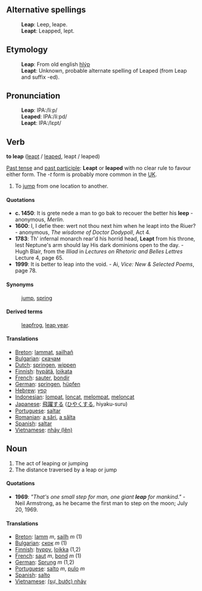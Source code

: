 ==Alternative spellings==
:'''Leap''': Leep, leape.
:'''Leapt''': Leapped, lept. 
==Etymology==
:'''Leap''': From old english [[hlýp]]
:'''Leapt''': Unknown, probable alternate spelling of Leaped (from Leap and suffix -ed). 

==Pronunciation==
:'''Leap''': IPA:/li&#720;p/
:'''Leaped''': IPA:/li&#720;pd/
:'''Leapt''': IPA:/l&#603;pt/ 

==Verb==

'''to leap''' ([[leapt]] / [[leaped]], leapt / leaped)

[[Past tense]] and [[past participle]]: '''Leapt''' or '''leaped''' with no clear rule to favour either form.  The ''-t'' form is probably more common in the [[United Kingdom|UK]].

#To [[jump]] from one location to another.

====Quotations====
* '''c. 1450''': It is grete nede a man to go bak to recouer the better his '''leep''' - anonymous, ''Merlin''.
* '''1600''': I, I defie thee: wert not thou next him when he leapt into the Riuer? - anonymous, ''The wisdome of Doctor Dodypoll'', Act 4.
* '''1783''': Th' infernal monarch rear'd his horrid head, '''Leapt''' from his throne, lest Neptune's arm should lay His dark dominions open to the day. - Hugh Blair, from the ''Illiad'' in ''Lectures on Rhetoric and Belles Lettres'' Lecture 4, page 65.
* '''1999''': It is better to leap into the void.  - Ai, ''Vice: New & Selected Poems'', page 78. 
====Synonyms====
: [[jump]], [[spring]]

====Derived terms====
: [[leapfrog]], [[leap year]].

====Translations====
*[[Breton]]: [[lammat]], [[sailhañ]]
*[[Bulgarian]]: [[скачам]]
*[[Dutch]]: [[springen]], [[wippen]]
*[[Finnish]]: [[hypätä]], [[loikata]]
*[[French]]: [[sauter]], [[bondir]]
*[[German]]: [[springen]], [[hüpfen]]
*[[Hebrew]]: [[קפץ]]
*[[Indonesian]]: [[lompat]], [[loncat]], [[lompat|melompat]], [[loncat|meloncat]]
*[[Japanese]]: [[飛躍]]する ([[ひやく]]する, hiyaku-suru)
*[[Portuguese]]: [[saltar]]
*[[Romanian]]: [[a sări]], [[a sălta]]
*[[Spanish]]: [[saltar]]
*[[Vietnamese]]: [[nhảy|nhảy (lên)]]

==Noun==
#The act of leaping or jumping
#The distance traversed by a leap or jump
====Quotations====
* '''1969''': ''"That's one small step for man, one giant '''leap''' for mankind."'' - Neil Armstrong, as he became the first man to step on the moon; July 20, 1969.
====Translations====
*[[Breton]]: [[lamm]] ''m'', [[sailh]] ''m'' (1)
*[[Bulgarian]]: [[скок]] ''m'' (1)
*[[Finnish]]: [[hyppy]], [[loikka]] (1,2)
*[[French]]: [[saut]] ''m'', [[bond]] ''m'' (1)
*[[German]]: [[Sprung]] ''m'' (1,2)
*[[Portuguese]]: [[salto]] ''m'', [[pulo]] ''m''
*[[Spanish]]: [[salto]]
*[[Vietnamese]]: [[nhảy|(sự, bước) nhảy]]